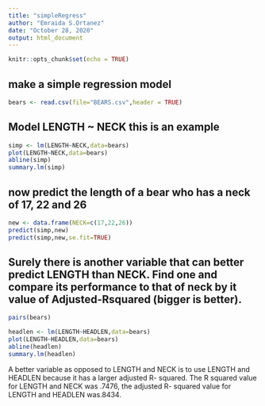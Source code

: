 ```yaml
---
title: "simpleRegress"
author: "Emraida S.Ortanez"
date: "October 28, 2020"
output: html_document
---
```


```r
knitr::opts_chunk$set(echo = TRUE)
```

## make a simple regression model
```r
bears <- read.csv(file="BEARS.csv",header = TRUE)
```

## Model LENGTH ~ NECK  this is an example  

```r
simp <- lm(LENGTH~NECK,data=bears)
plot(LENGTH~NECK,data=bears)
abline(simp)
summary.lm(simp)
```


## now predict the length of a bear who has a neck of 17, 22 and 26




```r
new <- data.frame(NECK=c(17,22,26))
predict(simp,new)
predict(simp,new,se.fit=TRUE)
```

## Surely there is another variable that can better predict LENGTH than NECK. Find one and compare its performance to that of neck by it value of Adjusted-Rsquared (bigger is better).
```r
pairs(bears)
```
```r
headlen <- lm(LENGTH~HEADLEN,data=bears)
plot(LENGTH~HEADLEN,data=bears)
abline(headlen)
summary.lm(headlen)
```
A better variable as opposed to LENGTH and NECK is to use LENGTH and HEADLEN because it has a larger adjusted R- squared. The R squared value for LENGTH and NECK was .7476, the adjusted R- squared value for LENGTH and HEADLEN was.8434.
